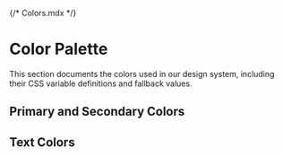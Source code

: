 {/* Colors.mdx */}


<Meta title="Design System/Colors" />

# Color Palette

This section documents the colors used in our design system, including their CSS variable definitions and fallback values.

## Primary and Secondary Colors

<ColorPalette>
  <ColorItem
    title="Primary"
    subtitle="Main brand color used for actions and highlights"
    colors={{
      Primary: 'var(--color-primary, #1E40AF)',
    }}
  />
  <ColorItem
    title="Secondary"
    subtitle="Used for secondary actions and accents"
    colors={{
      Secondary: 'var(--color-secondary, #9333EA)',
    }}
  />
</ColorPalette>

## Text Colors

<ColorPalette>
  <ColorItem
    title="Base Text"
    subtitle="Default text color for body content"
    colors={{
      Base: 'var(--text-base, #333333)',
    }}
  />
  <ColorItem
    title="Muted Text"
    subtitle="Used for less prominent text"
    colors={{
      Muted: 'var(--text-muted, #888888)',
    }}
  />
  <ColorItem
    title="Heading Text"
    subtitle="Color used for headings and titles"
    colors={{
      Heading: 'var(--text-heading, #111111)',
    }}
  />
</ColorPalette>
